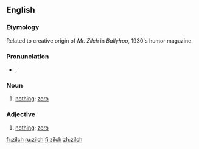 ==English==
===Etymology===
Related to creative origin of ''Mr. Zilch'' in ''Ballyhoo'', 1930's humor magazine.

===Pronunciation===
* {{a|UK}} {{IPA|/zɪltʃ/}}, {{SAMPA|/zIltS/}}

===Noun===
{{en-noun|pl=zilches}}

# [[nothing]]; [[zero]]

===Adjective===
{{en-adj}}

# [[nothing]]; [[zero]]

[[fr:zilch]]
[[ru:zilch]]
[[fi:zilch]]
[[zh:zilch]]